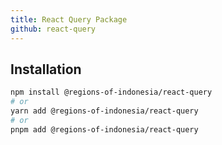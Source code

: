 ```yaml
---
title: React Query Package
github: react-query
---
```



<PackageBadges name="react-query" alpha />

## Installation

```bash
npm install @regions-of-indonesia/react-query
# or
yarn add @regions-of-indonesia/react-query
# or
pnpm add @regions-of-indonesia/react-query
```

